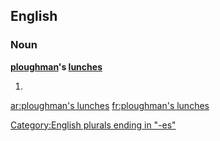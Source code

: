==English==

===Noun===
'''[[ploughman]]'s [[lunch]]es'''

# {{plural of|ploughman's lunch}}

[[Category:English plurals ending in "-es"]]

[[ar:ploughman's lunches]]
[[fr:ploughman's lunches]]